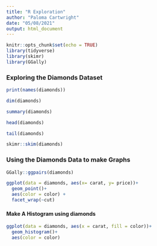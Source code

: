 ```yaml
---
title: "R Exploration"
author: "Paloma Cartwright"
date: "05/08/2021"
output: html_document
---
```


```r
knitr::opts_chunk$set(echo = TRUE)
library(tidyverse)
library(skimr)
library(GGally)
```

### Exploring the Diamonds Dataset 

```r
print(names(diamonds))

dim(diamonds)

summary(diamonds)

head(diamonds)

tail(diamonds)

skimr::skim(diamonds)

```

### Using the Diamonds Data to make Graphs 

```r
GGally::ggpairs(diamonds)

ggplot(data = diamonds, aes(x= carat, y= price))+
  geom_point()+
  aes(color = color) +
  facet_wrap(~cut)
```

#### Make A Histogram using diamonds 

```r
ggplot(data = diamonds, aes(x = carat, fill = color))+
  geom_histogram()+
  aes(color = color)
```

